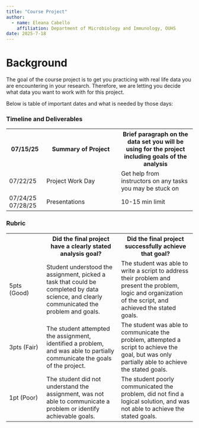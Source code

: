 ```yaml
---
title: "Course Project"
author: 
  - name: Eleana Cabello
    affiliation: Department of Microbiology and Immunology, OUHS
date: 2025-7-18
--- 
```

# Background

The goal of the course project is to get you practicing with real life data you are encountering in your research. Therefore, we are letting you decide what data you want to work with for this project.

Below is table of important dates and what is needed by those days:

### Timeline and Deliverables
```{=html}
<table style="width:100%">
    <tr>
    <th style="width:20%">07/15/25</th>
    <th style="width:40%">Summary of Project</th>
    <th style="width:40%">Brief paragraph on the data set you will be using for the project including goals of the analysis</th>
    </tr>
    <tr>
    <td>07/22/25</td>
    <td>Project Work Day</td>
    <td>Get help from instructors on any tasks you may be stuck on</td>
    </tr>
    <tr>
    <td>07/24/25 07/28/25</td>
    <td>Presentations </td>
    <td>10-15 min limit</td>
    </tr>
</table>
```


### Rubric
```{=html}
<table border="0">
  <thead>
  </thead>
  <tbody>
    <tr>
    <th style="width:20%"></th>
    <th style="width:40%">Did the final project have a clearly stated analysis goal?</th>
    <th style="width:40%">Did the final project successfully achieve that goal?</th>
    </tr>
    <tr>
    <td>5pts (Good)</td>
    <td>Student understood the assignment, picked a task that could be completed by data science, and clearly communicated the problem and goals.</td>
    <td>The student was able to write a script to address their problem and present the problem, logic and organization of the script, and achieved the stated goals.</td>
    </tr>
    <tr>
    <td>3pts (Fair)</td>
    <td>The student attempted the assignment, identified a problem, and was able to partially communicate the goals of the project.</td>
    <td>The student was able to communicate the problem, attempted a script to achieve the goal, but was only partially able to achieve the stated goals.</td>
    </tr>
    <tr>
    <td>1pt (Poor)</td>
    <td>The student did not understand the assignment, was not able to communicate a problem or identify achievable goals.</td>
    <td>The student poorly communicated the problem, did not find a logical solution, and was not able to achieve the stated goals.</td>
    </tr>
  </tbody>
</table>
```

